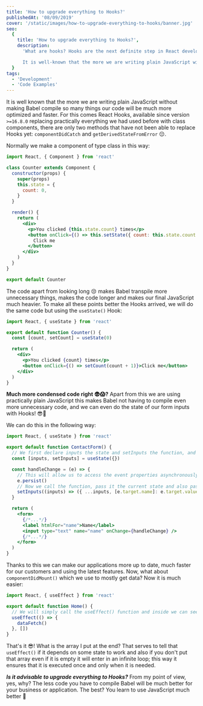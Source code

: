 ```yaml
---
title: 'How to upgrade everything to Hooks?'
publishedAt: '08/09/2019'
cover: '/static/images/how-to-upgrade-everything-to-hooks/banner.jpg'
seo:
  {
    title: 'How to upgrade everything to Hooks?',
    description:
      'What are hooks? Hooks are the next definite step in React development. If you are new to React, you have to learn Hooks to develop apps in the future.

      It is well-known that the more we are writing plain JavaScript without making Babel compile so many things, our code will be much more optimized and faster.',
  }
tags:
  - 'Development'
  - 'Code Examples'
---
```


It is well known that the more we are writing plain JavaScript without making Babel compile so many things our code will be much more optimized and faster. For this comes React Hooks, available since version `>=16.8.0` replacing practically everything we had used before with class components, there are only two methods that have not been able to replace Hooks yet: `componentDidCatch` and `getDerivedStateFromError` 😔.

Normally we make a component of type class in this way:

```jsx
import React, { Component } from 'react'

class Counter extends Component {
  constructor(props) {
    super(props)
    this.state = {
      count: 0,
    }
  }

  render() {
    return (
      <div>
        <p>You clicked {this.state.count} times</p>
        <button onClick={() => this.setState({ count: this.state.count + 1 })}>
          Click me
        </button>
      </div>
    )
  }
}

export default Counter
```

The code apart from looking long 😒 makes Babel transpile more unnecessary things, makes the code longer and makes our final JavaScript much heavier. To make all these points better the Hooks arrived, we will do the same code but using the `useState()` Hook:

```jsx
import React, { useState } from 'react'

export default function Counter() {
  const [count, setCount] = useState(0)

  return (
    <div>
      <p>You clicked {count} times</p>
      <button onClick={() => setCount(count + 1)}>Click me</button>
    </div>
  )
}
```

**Much more condensed code right 😨😱?** Apart from this we are using practically plain JavaScript this makes Babel not having to compile even more unnecessary code, and we can even do the state of our form inputs with Hooks! 😎💪

We can do this in the following way:

```jsx
import React, { useState } from 'react'

export default function ContactForm() {
  // We first declare inputs the state and setInputs the function, and equate it to an object
  const [inputs, setInputs] = useState({})

  const handleChange = (e) => {
    // This will allow us to access the event properties asynchronously.
    e.persist()
    // Now we call the function, pass it the current state and also pass it the name of the field and its value. It will save it just like an object
    setInputs((inputs) => ({ ...inputs, [e.target.name]: e.target.value }))
  }

  return (
    <form>
      {/*...*/}
      <label htmlFor="name">Name</label>
      <input type="text" name="name" onChange={handleChange} />
      {/*...*/}
    </form>
  )
}
```

Thanks to this we can make our applications more up to date, much faster for our customers and using the latest features. Now, what about `componentDidMount()` which we use to mostly get data? Now it is much easier:

```jsx
import React, { useEffect } from 'react'

export default function Home() {
  // We will simply call the useEffect() function and inside we can see what we need to do when the component loads
  useEffect(() => {
    dataFetch()
  }, [])
}
```

That's it 😎! What is the array I put at the end? That serves to tell that `useEffect()` if it depends on some state to work and also if you don't put that array even if it is empty it will enter in an infinite loop; this way it ensures that it is executed once and only when it is needed.

**_Is it advisable to upgrade everything to Hooks?_** From my point of view, yes, why? The less code you have to compile Babel will be much better for your business or application. The best? You learn to use JavaScript much better 💪
